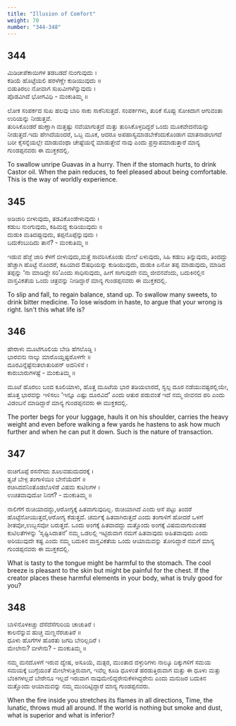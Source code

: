 ```yaml
---
title: "Illusion of Comfort"
weight: 70
number: "344-348"
---
```


## 344

ಮಿಡಿಚೀಪೆಕಾಯಿಗಳ ತಡಬಡದೆ ನುಂಗುವುದು ।  
ಕಡಿಯೆ ಹೊಟ್ಟೆಯಲಿ ಹರಳೆಣ್ಣೇ ಕುಡಿಯುವುದು ॥  
ಬಿಡುತಿರಲು ನೋವಾಗ ಸುಖವೀಗಳೆನ್ನುವುದು ।  
ಪೊಡವಿಗಿದೆ ಭೋಗವಿಧಿ - ಮಂಕುತಿಮ್ಮ ॥

ಲೋಕ ಸಂಪರ್ಕದ ಸುಖ ಹಲವು ಬಾರಿ ಸಾಕು ಸಾಕೆನಿಸುತ್ತದೆ. ಸಂಪರ್ಕಗಳು, ತುರಿಕೆ ಸೊಪ್ಪು ಸೋಕಿದಾಗ ಆಗುವಂತಾ ಉರಿಯನ್ನು ನೀಡುತ್ತವೆ.  
 ತುರಿಸಿಕೊಂಡರೆ ಹುಣ್ಣಾಗಿ ಮತ್ತಷ್ಟು ನವೆಯಾಗುತ್ತದೆ ಮತ್ತು ತುರಿಸಿಕೊಳ್ಳದಿದ್ದರೆ ಒಂದು ಮೂಕವೇದನೆಯನ್ನು ನೀಡುತ್ತದೆ.ಇದು ಹೇಗಿದೆಯಂದರೆ, ಒಬ್ಬ ಮೂಕ, ಆದರೂ ಅಪಹಾಸ್ಯಮಾಡಬೇಕೆಂದುಕೊಂಡಾಗ ಮಾತನಾಡಲಾಗದೆ ಬರೀ ಕೈಸನ್ನೆಯಲ್ಲೇ ಮಾಡುವಂಥಾ ಚೇಷ್ಟೆಯನ್ನೆ ಮಾಡುತ್ತೇವೆ ನಾವು ಎಂದು ಪ್ರಸ್ತಾಪಮಾಡುತ್ತಾರೆ ಮಾನ್ಯ ಗುಂಡಪ್ಪನವರು ಈ ಮುಕ್ತಕದಲ್ಲಿ.

To swallow unripe Guavas in a hurry. Then if the stomach hurts, to drink Castor oil. When the pain reduces, to feel pleased about being comfortable. This is the way of worldly experience.

## 345

ಅಡಿಜಾರಿ ಬೀಳುವುದು, ತಡವಿಕೊಂಡೇಳುವುದು ।  
ಕಡುಬ ನುಂಗುವುದು, ಕಹಿಮದ್ದ ಕುಡಿಯುವುದು ॥  
ದುಡುಕಿ ಮತಿದಪ್ಪುವುದು, ತಪ್ಪನೊಪ್ಪೆನ್ನುವುದು ।  
ಬದುಕೆಂಬುದಿದು ತಾನೆ? - ಮಂಕುತಿಮ್ಮ ॥

ಇಡುವ ಹೆಜ್ಜೆ ಜಾರಿ ಕೆಳಗೆ ಬೀಳುವುದು,ಮತ್ತೆ ಸಾವರಿಸಿಕೊಂಡು ಮೇಲೆ ಏಳುವುದು, ಸಿಹಿ ಕಡುಬ ತಿನ್ನುವುದು, ತಿಂದದ್ದು ಹೆಚ್ಚಾಗಿ ಹೊಟ್ಟೆ ನೊಂದರೆ, ಕಹಿಯಾದ ಔಷಧಿಯನ್ನು ಕುಡಿಯುವುದು, ದುಡುಕಿ ಏನೋ ತಪ್ಪ ಮಾಡುವುದು, ಮಾಡಿದ ತಪ್ಪನ್ನು ‘ನಾ ಮಾಡಿದ್ದೇ ಸರಿ’ಎಂದು ಸಾಧಿಸುವುದು, ಹೀಗೆ ಸಾಗುವುದೇ ನಮ್ಮ ಜೀವನವೆಂದು, ಬದುಕಿನಲ್ಲಿನ ವಾಸ್ತವಿಕತೆಯ ಒಂದು ಚಿತ್ರವನ್ನು ನೀಡಿದ್ದಾರೆ ಮಾನ್ಯ ಗುಂಡಪ್ಪನವರು ಈ ಮುಕ್ತಕದಲ್ಲಿ.

To slip and fall, to regain balance, stand up. To swallow many sweets, to drink bitter medicine. To lose wisdom in haste, to argue that your wrong is right. Isn't this what life is?

## 346

ಹೇರಾಳು ಮೂಟೆಗೂಲಿಯ ಬೇಡಿ ಹೆಗಲೊಡ್ಡಿ ।  
ಭಾರವನು ನಾಲ್ಕು ಮಾರೊಯ್ದಷ್ಟರೊಳಗೇ ॥  
ದೂರವಿನ್ನೆಷ್ಟೆನುತಲಾತುರಿಪನ್ ಅದನಿಳಿಸೆ ।  
ಕಾರುಬಾರುಗಳಷ್ಟೆ - ಮಂಕುತಿಮ್ಮ ॥

ಮೂಟೆ ಹೊರಲು ಬಂದ ಕೂಲಿಯಾಳು, ಹೊತ್ತ ಮೂಟೆಯ ಭಾರ ತಡಿಯಲಾರದೆ, ಸ್ವಲ್ಪ ದೂರ ನಡೆಯುವಷ್ಟರಲ್ಲಿಯೇ, ಹೊತ್ತ ಭಾರವನ್ನು ಇಳಿಸಲು ‘ಇನ್ನೂ ಎಷ್ಟು ದೂರವಿದೆ’ ಎಂದು ಆತುರ ಪಡುವಂತೆ ಇದೆ ನಮ್ಮ ಜೀವನದ ಪರಿ ಎಂದು ವಿಡಂಬನೆ ಮಾಡಿದ್ದಾರೆ ಮಾನ್ಯ ಗುಂಡಪ್ಪನವರು ಈ ಮುಕ್ತಕದಲ್ಲಿ.

The porter begs for your luggage, hauls it on his shoulder, carries the heavy weight and even before walking a few yards he hastens to ask how much further and when he can put it down. Such is the nature of transaction.

## 347

ರುಚಿಗೊಪ್ಪೆ ರಸನೆಗದು ಶೂಲವಹುದುದರಕ್ಕೆ ।  
ತ್ವಚೆ ಬೇಳ್ಪ ತಂಗಾಳಿಯಿಂ ಬೇನೆಯೆದೆಗೆ ॥  
ರಚಿಸಿದವನಿಂತೊಡಲೊಳಿಡೆ ವಿಷಮ ಕುಟಿಲಗಳ ।  
ಉಚಿತವಾವುದೋ ನಿನಗೆ? - ಮಂಕುತಿಮ್ಮ ॥

ನಾಲಿಗೆಗೆ ರುಚಿಯಾದದ್ದು,ಆರೋಗ್ಯಕ್ಕೆ ಹಿತವಾಗುವುದಿಲ್ಲ. ರುಚಿಯಾಗಿದೆ ಎಂದು ಆಸೆ ಪಟ್ಟು ತಿಂದರೆ ಹೊಟ್ಟೆನೋಯುತ್ತದೆ,ಆರೋಗ್ಯ ಕೆಡುತ್ತದೆ. ಚರ್ಮಕ್ಕೆ ಹಿತವಾಗಿರುತ್ತದೆ ಎಂದು ತಂಗಾಳಿಗೆ ಹೋದರೆ ಒಳಗೆ ಶೀತವೋ,ಉಬ್ಬಸವೋ ಬರುತ್ತದೆ. ಒಂದು ಅಂಗಕ್ಕೆ ಹಿತವಾದದ್ದು ಮತ್ತೊಂದು ಅಂಗಕ್ಕೆ ವಿಷಮವಾಗುವಂತಹ ಕುಟಿಲತೆಗಳನ್ನು ‘ಸೃಷ್ಟಿಸಿದಾತನೆ’ ನಮ್ಮ ಒಡಲಲ್ಲಿ ಇಟ್ಟಿರುವಾಗ ನಮಗೆ ಹಿತವಾವುದು ಅಹಿತವಾವುದು ಎಂದು ಅರಿಯುವುದೇ ಕಷ್ಟ ಎಂದು ನಮ್ಮ ಬದುಕಿನ ವಾಸ್ತವಿಕತೆಯ ಒಂದು ಆಯಾಮವನ್ನು ತೋರಿದ್ದಾರೆ ನಮಗೆ ಮಾನ್ಯ ಗುಂಡಪ್ಪನವರು ಈ ಮುಕ್ತಕದಲ್ಲಿ.

What is tasty to the tongue might be harmful to the stomach. The cool breeze is pleasant to the skin but might be painful for the chest. If the creator places these harmful elements in your body, what is truly good for you?

## 348

ಬಾಳಿನೊಳಕಿಚ್ಚು ದೆಸೆದೆಸೆಗುರಿಯ ಚಾಚುತಿರೆ ।  
ಕಾಲನೆನ್ನುವ ಹುಚ್ಚ ಮಣ್ಣನೆರಚುತಿರೆ ॥  
ಧೂಳು ಹೊಗೆಗಳ ಹೊರತು ಜಗದಿ ಬೇರಿಲ್ಲದಿರೆ ।  
ಮೇಲೇನು? ಬೀಳೇನು? - ಮಂಕುತಿಮ್ಮ ॥

ನಮ್ಮ ಮನದೊಳಗೆ ಇರುವ ದ್ವೇಷ, ಅಸೂಯೆ, ಮತ್ಸರ, ಮುಂತಾದ ದಳ್ಳುರಿಗಳು ನಾಲ್ಕೂ ದಿಕ್ಕುಗಳಿಗೆ ಸಮಯ ಸಮಯಕ್ಕೆ ಬುಗ್ಗೆಯಂತೆ ಮೇಲೇಳುತ್ತಿರುವಾಗ, ಇವೆಲ್ಲ ಕೂಡಿ ಧೂಳಂತೆ ಹರಡುತ್ತಿರುವಾಗ ಮತ್ತು ಈ ಧೂಳು ಮತ್ತು ಬೆಂಕಿಗಳಲ್ಲದೆ ಬೇರೇನೂ ಇಲ್ಲದೆ ಇರುವಾಗ ನಾವುಮೇಲಿದ್ದರೇನುಕೆಳಗಿದ್ದರೇನು ಎಂದು ಮನುಜರ ಬದುಕಿನ ಮತ್ತೊಂದು ಆಯಾಮವನ್ನು ನಮ್ಮ ಮುಂದಿಟ್ಟಿದ್ದಾರೆ ಮಾನ್ಯ ಗುಂಡಪ್ಪನವರು.

When the fire inside you stretches its flames in all directions, Time, the lunatic, throws mud all around. If the world is nothing but smoke and dust, what is superior and what is inferior?
